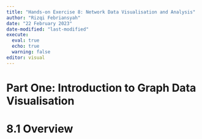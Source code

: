 ```yaml
---
title: "Hands-on Exercise 8: Network Data Visualisation and Analysis"
author: "Rizqi Febriansyah"
date: "22 February 2023"
date-modified: "last-modified"
execute: 
  eval: true
  echo: true
  warning: false
editor: visual
---
```


# Part One: Introduction to Graph Data Visualisation

# 8.1 Overview


